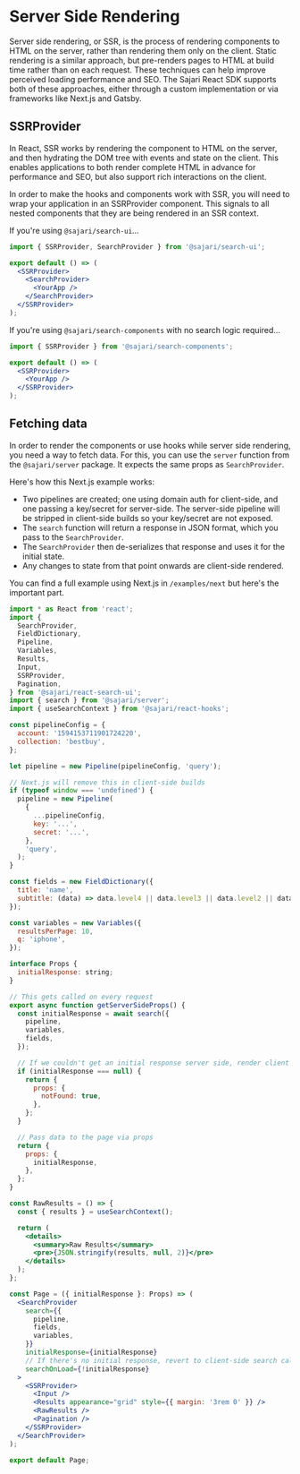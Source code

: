 
<SEO
  title="Server Side Rendering"
  description="Pre-render your search interface on the server to improved perceived performance and SEO."
/>

# Server Side Rendering

Server side rendering, or SSR, is the process of rendering components to HTML on the server, rather than rendering them only on the client. Static rendering is a similar approach, but pre-renders pages to HTML at build time rather than on each request. These techniques can help improve perceived loading performance and SEO. The Sajari React SDK supports both of these approaches, either through a custom implementation or via frameworks like Next.js and Gatsby.

## SSRProvider

In React, SSR works by rendering the component to HTML on the server, and then hydrating the DOM tree with events and state on the client. This enables applications to both render complete HTML in advance for performance and SEO, but also support rich interactions on the client.

In order to make the hooks and components work with SSR, you will need to wrap your application in an SSRProvider component. This signals to all nested components that they are being rendered in an SSR context.

If you're using `@sajari/search-ui`...

```jsx live=false
import { SSRProvider, SearchProvider } from '@sajari/search-ui';

export default () => (
  <SSRProvider>
    <SearchProvider>
      <YourApp />
    </SearchProvider>
  </SSRProvider>
);
```

If you're using `@sajari/search-components` with no search logic required...

```jsx live=false
import { SSRProvider } from '@sajari/search-components';

export default () => (
  <SSRProvider>
    <YourApp />
  </SSRProvider>
);
```

## Fetching data

In order to render the components or use hooks while server side rendering, you need a way to fetch data. For this, you can use the `server` function from the `@sajari/server` package. It expects the same props as `SearchProvider`.

Here's how this Next.js example works:

- Two pipelines are created; one using domain auth for client-side, and one passing a key/secret for server-side. The server-side pipeline will be stripped in client-side builds so your key/secret are not exposed.
- The `search` function will return a response in JSON format, which you pass to the `SearchProvider`.
- The `SearchProvider` then de-serializes that response and uses it for the initial state.
- Any changes to state from that point onwards are client-side rendered.

You can find a full example using Next.js in `/examples/next` but here's the important part.

```jsx live=false
import * as React from 'react';
import {
  SearchProvider,
  FieldDictionary,
  Pipeline,
  Variables,
  Results,
  Input,
  SSRProvider,
  Pagination,
} from '@sajari/react-search-ui';
import { search } from '@sajari/server';
import { useSearchContext } from '@sajari/react-hooks';

const pipelineConfig = {
  account: '1594153711901724220',
  collection: 'bestbuy',
};

let pipeline = new Pipeline(pipelineConfig, 'query');

// Next.js will remove this in client-side builds
if (typeof window === 'undefined') {
  pipeline = new Pipeline(
    {
      ...pipelineConfig,
      key: '...',
      secret: '...',
    },
    'query',
  );
}

const fields = new FieldDictionary({
  title: 'name',
  subtitle: (data) => data.level4 || data.level3 || data.level2 || data.level1 || data.brand,
});

const variables = new Variables({
  resultsPerPage: 10,
  q: 'iphone',
});

interface Props {
  initialResponse: string;
}

// This gets called on every request
export async function getServerSideProps() {
  const initialResponse = await search({
    pipeline,
    variables,
    fields,
  });

  // If we couldn't get an initial response server side, render client side
  if (initialResponse === null) {
    return {
      props: {
        notFound: true,
      },
    };
  }

  // Pass data to the page via props
  return {
    props: {
      initialResponse,
    },
  };
}

const RawResults = () => {
  const { results } = useSearchContext();

  return (
    <details>
      <summary>Raw Results</summary>
      <pre>{JSON.stringify(results, null, 2)}</pre>
    </details>
  );
};

const Page = ({ initialResponse }: Props) => (
  <SearchProvider
    search={{
      pipeline,
      fields,
      variables,
    }}
    initialResponse={initialResponse}
    // If there's no initial response, revert to client-side search call
    searchOnLoad={!initialResponse}
  >
    <SSRProvider>
      <Input />
      <Results appearance="grid" style={{ margin: '3rem 0' }} />
      <RawResults />
      <Pagination />
    </SSRProvider>
  </SearchProvider>
);

export default Page;
```
